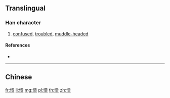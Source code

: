 {{also|憒}}
==Translingual==

===Han character===
{{Han char|rn=61|rad=心|as=09|sn=12|four=|canj=PLMO|ids=⿰忄贵}}

# [[confused]], [[troubled]], [[muddle-headed]]

====References====
* {{Han ref|kx=0396.071|hdz=42328.060|uh=6126|ud=24870}}

----

==Chinese==
{{zh-see|憒}}

[[fr:愦]]
[[li:愦]]
[[mg:愦]]
[[pl:愦]]
[[th:愦]]
[[zh:愦]]
